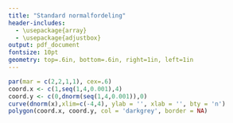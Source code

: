 ```yaml
---
title: "Standard normalfordeling"
header-includes:
  - \usepackage{array}
  - \usepackage{adjustbox}
output: pdf_document
fontsize: 10pt
geometry: top=.6in, bottom=.6in, right=1in, left=1in
---
```


```r
par(mar = c(2,2,1,1), cex=.6)
coord.x <- c(1,seq(1,4,0.001),4)
coord.y <- c(0,dnorm(seq(1,4,0.001)),0)
curve(dnorm(x),xlim=c(-4,4), ylab = '', xlab = '', bty = 'n')
polygon(coord.x, coord.y, col = 'darkgrey', border = NA)
```

\begin{table}[hp]
\setlength{\extrarowheight}{1pt}
\resizebox{\textwidth}{!}{
\begin{tabular}{|c|c|c|c|c|c|c|c|c|c|c|}
  \hline
{\it z} & 0,00 & 0,01 & 0,02 & 0,03 & 0,04 & 0,05 & 0,06 & 0,07 & 0,08 & 0,09 \\
  \hline\hline
-3,4 & 0,0003 & 0,0003 & 0,0003 & 0,0003 & 0,0003 & 0,0003 & 0,0003 & 0,0003 & 0,0003 & 0,0002 \\
-3,3 & 0,0005 & 0,0005 & 0,0005 & 0,0004 & 0,0004 & 0,0004 & 0,0004 & 0,0004 & 0,0004 & 0,0003 \\
-3,2 & 0,0007 & 0,0007 & 0,0006 & 0,0006 & 0,0006 & 0,0006 & 0,0006 & 0,0005 & 0,0005 & 0,0005 \\
-3,1 & 0,0010 & 0,0009 & 0,0009 & 0,0009 & 0,0008 & 0,0008 & 0,0008 & 0,0008 & 0,0007 & 0,0007 \\
-3,0 & 0,0013 & 0,0013 & 0,0013 & 0,0012 & 0,0012 & 0,0011 & 0,0011 & 0,0011 & 0,0010 & 0,0010 \\
  \hline
-2,9 & 0,0019 & 0,0018 & 0,0018 & 0,0017 & 0,0016 & 0,0016 & 0,0015 & 0,0015 & 0,0014 & 0,0014 \\
-2,8 & 0,0026 & 0,0025 & 0,0024 & 0,0023 & 0,0023 & 0,0022 & 0,0021 & 0,0021 & 0,0020 & 0,0019 \\
-2,7 & 0,0035 & 0,0034 & 0,0033 & 0,0032 & 0,0031 & 0,0030 & 0,0029 & 0,0028 & 0,0027 & 0,0026 \\
-2,6 & 0,0047 & 0,0045 & 0,0044 & 0,0043 & 0,0041 & 0,0040 & 0,0039 & 0,0038 & 0,0037 & 0,0036 \\
-2,5 & 0,0062 & 0,0060 & 0,0059 & 0,0057 & 0,0055 & 0,0054 & 0,0052 & 0,0051 & 0,0049 & 0,0048 \\
  \hline
-2,4 & 0,0082 & 0,0080 & 0,0078 & 0,0075 & 0,0073 & 0,0071 & 0,0069 & 0,0068 & 0,0066 & 0,0064 \\
-2,3 & 0,0107 & 0,0104 & 0,0102 & 0,0099 & 0,0096 & 0,0094 & 0,0091 & 0,0089 & 0,0087 & 0,0084 \\
-2,2 & 0,0139 & 0,0136 & 0,0132 & 0,0129 & 0,0125 & 0,0122 & 0,0119 & 0,0116 & 0,0113 & 0,0110 \\
-2,1 & 0,0179 & 0,0174 & 0,0170 & 0,0166 & 0,0162 & 0,0158 & 0,0154 & 0,0150 & 0,0146 & 0,0143 \\
-2,0 & 0,0228 & 0,0222 & 0,0217 & 0,0212 & 0,0207 & 0,0202 & 0,0197 & 0,0192 & 0,0188 & 0,0183 \\
  \hline
-1,9 & 0,0287 & 0,0281 & 0,0274 & 0,0268 & 0,0262 & 0,0256 & 0,0250 & 0,0244 & 0,0239 & 0,0233 \\
-1,8 & 0,0359 & 0,0351 & 0,0344 & 0,0336 & 0,0329 & 0,0322 & 0,0314 & 0,0307 & 0,0301 & 0,0294 \\
-1,7 & 0,0446 & 0,0436 & 0,0427 & 0,0418 & 0,0409 & 0,0401 & 0,0392 & 0,0384 & 0,0375 & 0,0367 \\
-1,6 & 0,0548 & 0,0537 & 0,0526 & 0,0516 & 0,0505 & 0,0495 & 0,0485 & 0,0475 & 0,0465 & 0,0455 \\
-1,5 & 0,0668 & 0,0655 & 0,0643 & 0,0630 & 0,0618 & 0,0606 & 0,0594 & 0,0582 & 0,0571 & 0,0559 \\
  \hline
-1,4 & 0,0808 & 0,0793 & 0,0778 & 0,0764 & 0,0749 & 0,0735 & 0,0721 & 0,0708 & 0,0694 & 0,0681 \\
-1,3 & 0,0968 & 0,0951 & 0,0934 & 0,0918 & 0,0901 & 0,0885 & 0,0869 & 0,0853 & 0,0838 & 0,0823 \\
-1,2 & 0,1151 & 0,1131 & 0,1112 & 0,1093 & 0,1075 & 0,1056 & 0,1038 & 0,1020 & 0,1003 & 0,0985 \\
-1,1 & 0,1357 & 0,1335 & 0,1314 & 0,1292 & 0,1271 & 0,1251 & 0,1230 & 0,1210 & 0,1190 & 0,1170 \\
-1,0 & 0,1587 & 0,1562 & 0,1539 & 0,1515 & 0,1492 & 0,1469 & 0,1446 & 0,1423 & 0,1401 & 0,1379 \\
  \hline
-0,9 & 0,1841 & 0,1814 & 0,1788 & 0,1762 & 0,1736 & 0,1711 & 0,1685 & 0,1660 & 0,1635 & 0,1611 \\
-0,8 & 0,2119 & 0,2090 & 0,2061 & 0,2033 & 0,2005 & 0,1977 & 0,1949 & 0,1922 & 0,1894 & 0,1867 \\
-0,7 & 0,2420 & 0,2389 & 0,2358 & 0,2327 & 0,2296 & 0,2266 & 0,2236 & 0,2206 & 0,2177 & 0,2148 \\
-0,6 & 0,2743 & 0,2709 & 0,2676 & 0,2643 & 0,2611 & 0,2578 & 0,2546 & 0,2514 & 0,2483 & 0,2451 \\
-0,5 & 0,3085 & 0,3050 & 0,3015 & 0,2981 & 0,2946 & 0,2912 & 0,2877 & 0,2843 & 0,2810 & 0,2776 \\
  \hline
-0,4 & 0,3446 & 0,3409 & 0,3372 & 0,3336 & 0,3300 & 0,3264 & 0,3228 & 0,3192 & 0,3156 & 0,3121 \\
-0,3 & 0,3821 & 0,3783 & 0,3745 & 0,3707 & 0,3669 & 0,3632 & 0,3594 & 0,3557 & 0,3520 & 0,3483 \\
-0,2 & 0,4207 & 0,4168 & 0,4129 & 0,4090 & 0,4052 & 0,4013 & 0,3974 & 0,3936 & 0,3897 & 0,3859 \\
-0,1 & 0,4602 & 0,4562 & 0,4522 & 0,4483 & 0,4443 & 0,4404 & 0,4364 & 0,4325 & 0,4286 & 0,4247 \\
0,0 & 0,5000 & 0,4960 & 0,4920 & 0,4880 & 0,4840 & 0,4801 & 0,4761 & 0,4721 & 0,4681 & 0,4641 \\
  \hline
\end{tabular}
}
\end{table}

\begin{table}[hp]
\setlength{\extrarowheight}{1pt}
\resizebox{\textwidth}{!}{
\begin{tabular}{|c|c|c|c|c|c|c|c|c|c|c|}
  \hline
{\it z} & 0,00 & 0,01 & 0,02 & 0,03 & 0,04 & 0,05 & 0,06 & 0,07 & 0,08 & 0,09 \\
  \hline\hline
0,0 & 0,5000 & 0,5040 & 0,5080 & 0,5120 & 0,5160 & 0,5199 & 0,5239 & 0,5279 & 0,5319 & 0,5359 \\
0,1 & 0,5398 & 0,5438 & 0,5478 & 0,5517 & 0,5557 & 0,5596 & 0,5636 & 0,5675 & 0,5714 & 0,5753 \\
0,2 & 0,5793 & 0,5832 & 0,5871 & 0,5910 & 0,5948 & 0,5987 & 0,6026 & 0,6064 & 0,6103 & 0,6141 \\
0,3 & 0,6179 & 0,6217 & 0,6255 & 0,6293 & 0,6331 & 0,6368 & 0,6406 & 0,6443 & 0,6480 & 0,6517 \\
0,4 & 0,6554 & 0,6591 & 0,6628 & 0,6664 & 0,6700 & 0,6736 & 0,6772 & 0,6808 & 0,6844 & 0,6879 \\
  \hline
0,5 & 0,6915 & 0,6950 & 0,6985 & 0,7019 & 0,7054 & 0,7088 & 0,7123 & 0,7157 & 0,7190 & 0,7224 \\
0,6 & 0,7257 & 0,7291 & 0,7324 & 0,7357 & 0,7389 & 0,7422 & 0,7454 & 0,7486 & 0,7517 & 0,7549 \\
0,7 & 0,7580 & 0,7611 & 0,7642 & 0,7673 & 0,7704 & 0,7734 & 0,7764 & 0,7794 & 0,7823 & 0,7852 \\
0,8 & 0,7881 & 0,7910 & 0,7939 & 0,7967 & 0,7995 & 0,8023 & 0,8051 & 0,8078 & 0,8106 & 0,8133 \\
0,9 & 0,8159 & 0,8186 & 0,8212 & 0,8238 & 0,8264 & 0,8289 & 0,8315 & 0,8340 & 0,8365 & 0,8389 \\
  \hline
1,0 & 0,8413 & 0,8438 & 0,8461 & 0,8485 & 0,8508 & 0,8531 & 0,8554 & 0,8577 & 0,8599 & 0,8621 \\
1,1 & 0,8643 & 0,8665 & 0,8686 & 0,8708 & 0,8729 & 0,8749 & 0,8770 & 0,8790 & 0,8810 & 0,8830 \\
1,2 & 0,8849 & 0,8869 & 0,8888 & 0,8907 & 0,8925 & 0,8944 & 0,8962 & 0,8980 & 0,8997 & 0,9015 \\
1,3 & 0,9032 & 0,9049 & 0,9066 & 0,9082 & 0,9099 & 0,9115 & 0,9131 & 0,9147 & 0,9162 & 0,9177 \\
1,4 & 0,9192 & 0,9207 & 0,9222 & 0,9236 & 0,9251 & 0,9265 & 0,9279 & 0,9292 & 0,9306 & 0,9319 \\
  \hline
1,5 & 0,9332 & 0,9345 & 0,9357 & 0,9370 & 0,9382 & 0,9394 & 0,9406 & 0,9418 & 0,9429 & 0,9441 \\
1,6 & 0,9452 & 0,9463 & 0,9474 & 0,9484 & 0,9495 & 0,9505 & 0,9515 & 0,9525 & 0,9535 & 0,9545 \\
1,7 & 0,9554 & 0,9564 & 0,9573 & 0,9582 & 0,9591 & 0,9599 & 0,9608 & 0,9616 & 0,9625 & 0,9633 \\
1,8 & 0,9641 & 0,9649 & 0,9656 & 0,9664 & 0,9671 & 0,9678 & 0,9686 & 0,9693 & 0,9699 & 0,9706 \\
1,9 & 0,9713 & 0,9719 & 0,9726 & 0,9732 & 0,9738 & 0,9744 & 0,9750 & 0,9756 & 0,9761 & 0,9767 \\
  \hline
2,0 & 0,9772 & 0,9778 & 0,9783 & 0,9788 & 0,9793 & 0,9798 & 0,9803 & 0,9808 & 0,9812 & 0,9817 \\
2,1 & 0,9821 & 0,9826 & 0,9830 & 0,9834 & 0,9838 & 0,9842 & 0,9846 & 0,9850 & 0,9854 & 0,9857 \\
2,2 & 0,9861 & 0,9864 & 0,9868 & 0,9871 & 0,9875 & 0,9878 & 0,9881 & 0,9884 & 0,9887 & 0,9890 \\
2,3 & 0,9893 & 0,9896 & 0,9898 & 0,9901 & 0,9904 & 0,9906 & 0,9909 & 0,9911 & 0,9913 & 0,9916 \\
2,4 & 0,9918 & 0,9920 & 0,9922 & 0,9925 & 0,9927 & 0,9929 & 0,9931 & 0,9932 & 0,9934 & 0,9936 \\
  \hline
2,5 & 0,9938 & 0,9940 & 0,9941 & 0,9943 & 0,9945 & 0,9946 & 0,9948 & 0,9949 & 0,9951 & 0,9952 \\
2,6 & 0,9953 & 0,9955 & 0,9956 & 0,9957 & 0,9959 & 0,9960 & 0,9961 & 0,9962 & 0,9963 & 0,9964 \\
2,7 & 0,9965 & 0,9966 & 0,9967 & 0,9968 & 0,9969 & 0,9970 & 0,9971 & 0,9972 & 0,9973 & 0,9974 \\
2,8 & 0,9974 & 0,9975 & 0,9976 & 0,9977 & 0,9977 & 0,9978 & 0,9979 & 0,9979 & 0,9980 & 0,9981 \\
2,9 & 0,9981 & 0,9982 & 0,9982 & 0,9983 & 0,9984 & 0,9984 & 0,9985 & 0,9985 & 0,9986 & 0,9986 \\
  \hline
3,0 & 0,9987 & 0,9987 & 0,9987 & 0,9988 & 0,9988 & 0,9989 & 0,9989 & 0,9989 & 0,9990 & 0,9990 \\
3,1 & 0,9990 & 0,9991 & 0,9991 & 0,9991 & 0,9992 & 0,9992 & 0,9992 & 0,9992 & 0,9993 & 0,9993 \\
3,2 & 0,9993 & 0,9993 & 0,9994 & 0,9994 & 0,9994 & 0,9994 & 0,9994 & 0,9995 & 0,9995 & 0,9995 \\
3,3 & 0,9995 & 0,9995 & 0,9995 & 0,9996 & 0,9996 & 0,9996 & 0,9996 & 0,9996 & 0,9996 & 0,9997 \\
3,4 & 0,9997 & 0,9997 & 0,9997 & 0,9997 & 0,9997 & 0,9997 & 0,9997 & 0,9997 & 0,9997 & 0,9998 \\
  \hline
\end{tabular}
}
\end{table}